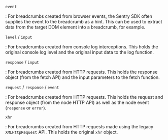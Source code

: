 `event`

: For breadcrumbs created from browser events, the Sentry SDK often supplies the event to the breadcrumb as a hint. This can be used to extract data from the target DOM element into a breadcrumb, for example.

`level` / `input`

: For breadcrumbs created from console log interceptions. This holds the original console log level and the original input data to the log function.

`response` / `input`

: For breadcrumbs created from HTTP requests. This holds the response object (from the fetch API) and the input parameters to the fetch function.

`request` / `response` / `event`

: For breadcrumbs created from HTTP requests. This holds the request and response object (from the node HTTP API) as well as the node event (`response` or `error`).

`xhr`

: For breadcrumbs created from HTTP requests made using the legacy `XMLHttpRequest` API. This holds the original `xhr` object.
